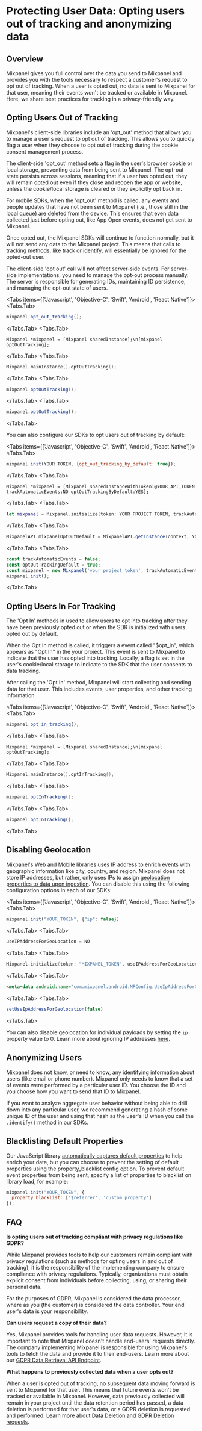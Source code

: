 # Protecting User Data: Opting users out of tracking and anonymizing data


## Overview
Mixpanel gives you full control over the data you send to Mixpanel and provides you with the tools necessary to respect a customer's request to opt out of tracking. When a user is opted out, no data is sent to Mixpanel for that user, meaning their events won't be tracked or available in Mixpanel. Here, we share best practices for tracking in a privacy-friendly way.

## Opting Users Out of Tracking
Mixpanel's client-side libraries include an 'opt_out' method that allows you to manage a user's request to opt out of tracking. This allows you to quickly flag a user when they choose to opt out of tracking during the cookie consent management process.

The client-side 'opt_out' method sets a flag in the user's browser cookie or local storage, preventing data from being sent to Mixpanel. The opt-out state persists across sessions, meaning that if a user has opted out, they will remain opted out even if they close and reopen the app or website, unless the cookie/local storage is cleared or they explicitly opt back in.

For mobile SDKs, when the 'opt_out' method is called, any events and people updates that have not been sent to Mixpanel (i.e., those still in the local queue) are deleted from the device. This ensures that even data collected just before opting out, like App Open events, does not get sent to Mixpanel.

Once opted out, the Mixpanel SDKs will continue to function normally, but it will not send any data to the Mixpanel project. This means that calls to tracking methods, like track or identify, will essentially be ignored for the opted-out user.

The client-side 'opt out' call will not affect server-side events. For server-side implementations, you need to manage the opt-out process manually. The server is responsible for generating IDs, maintaining ID persistence, and managing the opt-out state of users.

<Tabs items={['Javascript', 'Objective-C', 'Swift', 'Android', 'React Native']}>
<Tabs.Tab>
```javascript
mixpanel.opt_out_tracking();
```
</Tabs.Tab>
<Tabs.Tab>
```objc
Mixpanel *mixpanel = [Mixpanel sharedInstance];\n[mixpanel optOutTracking];
```
</Tabs.Tab>
<Tabs.Tab>
```swift
Mixpanel.mainInstance().optOutTracking();
```
</Tabs.Tab>
<Tabs.Tab>
```java
mixpanel.optOutTracking();
```
</Tabs.Tab>
<Tabs.Tab>
```javascript
mixpanel.optOutTracking();
```
</Tabs.Tab>
</Tabs>

You can also configure our SDKs to opt users out of tracking by default:

<Tabs items={['Javascript', 'Objective-C', 'Swift', 'Android', 'React Native']}>
<Tabs.Tab>
```javascript
mixpanel.init(YOUR TOKEN, {opt_out_tracking_by_default: true});
```
</Tabs.Tab>
<Tabs.Tab>
```objc
Mixpanel *mixpanel = [Mixpanel sharedInstanceWithToken:@YOUR_API_TOKEN trackAutomaticEvents:NO optOutTrackingByDefault:YES];
```
</Tabs.Tab>
<Tabs.Tab>
```swift
let mixpanel = Mixpanel.initialize(token: YOUR PROJECT TOKEN, trackAutomaticEvents: no, optOutTrackingByDefault: true)
```
</Tabs.Tab>
<Tabs.Tab>
```java
MixpanelAPI mixpanelOptOutDefault = MixpanelAPI.getInstance(context, YOUR PROJECT TOKEN, true, true /* opt out by default */);
```
</Tabs.Tab>
<Tabs.Tab>
```javascript
const trackAutomaticEvents = false;
const optOutTrackingDefault = true;
const mixpanel = new Mixpanel('your project token', trackAutomaticEvents, optOutTrackingDefault);
mixpanel.init();
```
</Tabs.Tab>
</Tabs>

## Opting Users In For Tracking
The 'Opt In' methods in used to allow users to opt into tracking after they have been previously opted out or when the SDK is initialized with users opted out by default.

When the Opt In method is called, it triggers a event called "$opt_in", which appears as "Opt In" in the your project. This event is sent to Mixpanel to indicate that the user has opted into tracking. Locally, a flag is set in the user's cookie/local storage to indicate to the SDK that the user consents to data tracking.

After calling the 'Opt In' method, Mixpanel will start collecting and sending data for that user. This includes events, user properties, and other tracking information.

<Tabs items={['Javascript', 'Objective-C', 'Swift', 'Android', 'React Native']}>
<Tabs.Tab>
```javascript
mixpanel.opt_in_tracking();
```
</Tabs.Tab>
<Tabs.Tab>
```objc
Mixpanel *mixpanel = [Mixpanel sharedInstance];\n[mixpanel optOutTracking];
```
</Tabs.Tab>
<Tabs.Tab>
```swift
Mixpanel.mainInstance().optInTracking();
```
</Tabs.Tab>
<Tabs.Tab>
```java
mixpanel.optInTracking();
```
</Tabs.Tab>
<Tabs.Tab>
```javascript
mixpanel.optInTracking();
```
</Tabs.Tab>
</Tabs>

## Disabling Geolocation
Mixpanel's Web and Mobile libraries uses IP address to enrich events with geographic information like city, country, and region. Mixpanel does not store IP addresses, but rather, only uses IPs to assign [geolocation properties to data upon ingestion](/docs/tracking-best-practices/geolocation). You can disable this using the following configuration options in each of our SDKs:

<Tabs items={['Javascript', 'Objective-C', 'Swift', 'Android', 'React Native']}>
<Tabs.Tab>
```javascript Javascript
mixpanel.init("YOUR_TOKEN", {"ip": false})
```
</Tabs.Tab>
<Tabs.Tab>
```objectivec Objective-C
useIPAddressForGeoLocation = NO
```
</Tabs.Tab>
<Tabs.Tab>
```swift
Mixpanel.initialize(token: "MIXPANEL_TOKEN", useIPAddressForGeoLocation: false)
```
</Tabs.Tab>
<Tabs.Tab>
  ```xml Android
<meta-data android:name="com.mixpanel.android.MPConfig.UseIpAddressForGeolocation" android:value="false" />
```
</Tabs.Tab>
<Tabs.Tab>
  ```javascript React Native
setUseIpAddressForGeolocation(false)
```
</Tabs.Tab>
</Tabs>

You can also disable geolocation for individual payloads by setting the `ip` property value to 0. Learn more about ignoring IP addresses [here](/docs/tracking-best-practices/geolocation#ignore-ip-address).


## Anonymizing Users
Mixpanel does not know, or need to know, any identifying information about users (like email or phone number). Mixpanel only needs to know that a set of events were performed by a particular user ID. You choose the ID and you choose how you want to send that ID to Mixpanel.

If you want to analyze aggregate user behavior without being able to drill down into any particular user, we recommend generating a hash of some unique ID of the user and using that hash as the user's ID when you call the `.identify()` method in our SDKs.

## Blacklisting Default Properties
Our JavaScript library [automatically captures default properties](/docs/data-structure/property-reference/default-properties) to help enrich your data, but you can choose to prevent the setting of default properties using the property_blacklist config option. To prevent default event properties from being sent, specify a list of properties to blacklist on library load, for example:

```javascript Javascript
mixpanel.init("YOUR_TOKEN", {
  property_blacklist: ['$referrer', 'custom_property']
});
```
## FAQ

**Is opting users out of tracking compliant with privacy regulations like GDPR?**

While Mixpanel provides tools to help our customers remain compliant with privacy regulations (such as methods for opting users in and out of tracking), it is the responsibility of the implementing company to ensure compliance with privacy regulations. Typically, organizations must obtain explicit consent from individuals before collecting, using, or sharing their personal data.

For the purposes of GDPR, Mixpanel is considered the data processor, where as you (the customer) is considered the data controller. Your end user's data is your responsibility.

**Can users request a copy of their data?**

Yes, Mixpanel provides tools for handling user data requests. However, it is important to note that Mixpanel doesn't handle end-users' requests directly. The company implementing Mixpanel is responsible for using Mixpanel's tools to fetch the data and provide it to their end-users. Learn more about our [GDPR Data Retrieval API Endpoint](https://developer.mixpanel.com/reference/create-retrieval-1).

**What happens to previously collected data when a user opts out?**

When a user is opted out of tracking, no subsequent data moving forward is sent to Mixpanel for that user. This means that future events won't be tracked or available in Mixpanel. However, data previously collected will remain in your project until the data retention period has passed, a data deletion is performed for that user's data, or a GDPR deletion is requested and performed. Learn more about [Data Deletion](/docs/data-governance/data-clean-up#2-deleting-problematic-data) and [GDPR Deletion requests](/docs/privacy/end-user-data-management).